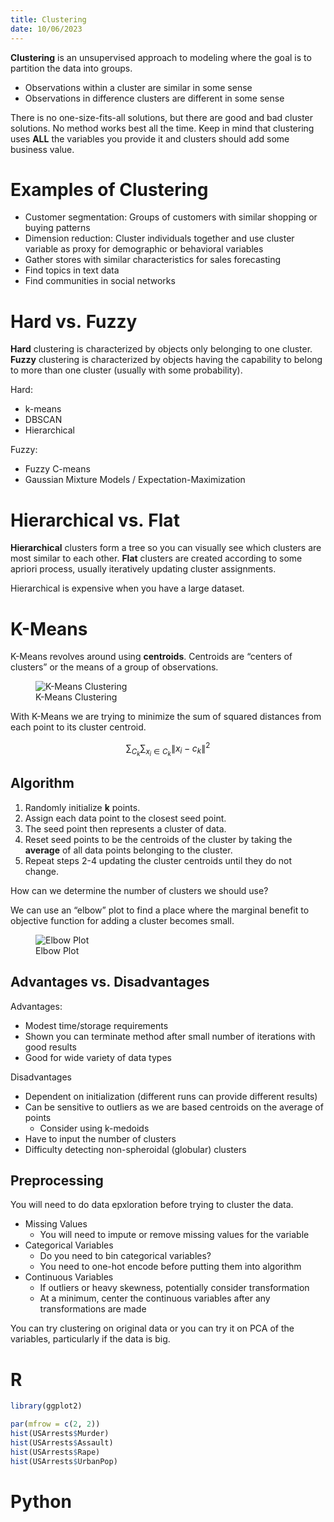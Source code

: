 ```yaml
---
title: Clustering
date: 10/06/2023
---
```


**Clustering** is an unsupervised approach to modeling where the goal is to partition the data into groups.

-   Observations within a cluster are similar in some sense
-   Observations in difference clusters are different in some sense

There is no one-size-fits-all solutions, but there are good and bad cluster solutions. No method works best all the time. Keep in mind that clustering uses **ALL** the variables you provide it and clusters should add some business value.

# Examples of Clustering

-   Customer segmentation: Groups of customers with similar shopping or buying patterns
-   Dimension reduction: Cluster individuals together and use cluster variable as proxy for demographic or behavioral variables
-   Gather stores with similar characteristics for sales forecasting
-   Find topics in text data
-   Find communities in social networks

# Hard vs. Fuzzy

**Hard** clustering is characterized by objects only belonging to one cluster. **Fuzzy** clustering is characterized by objects having the capability to belong to more than one cluster (usually with some probability).

Hard:

-   k-means
-   DBSCAN
-   Hierarchical

Fuzzy:

-   Fuzzy C-means
-   Gaussian Mixture Models / Expectation-Maximization

# Hierarchical vs. Flat

**Hierarchical** clusters form a tree so you can visually see which clusters are most similar to each other. **Flat** clusters are created according to some apriori process, usually iteratively updating cluster assignments.

Hierarchical is expensive when you have a large dataset.

# K-Means

K-Means revolves around using **centroids**. Centroids are "centers of clusters" or the means of a group of observations.

![K-Means Clustering](images/k-means.png){#fig-k-means}

With K-Means we are trying to minimize the sum of squared distances from each point to its cluster centroid.

$$
\sum_{C_k}\sum_{x_i \in C_k} \lVert x_i - c_k \rVert^2
$$

## Algorithm

1.  Randomly initialize **k** points.
2.  Assign each data point to the closest seed point.
3.  The seed point then represents a cluster of data.
4.  Reset seed points to be the centroids of the cluster by taking the **average** of all data points belonging to the cluster.
5.  Repeat steps 2-4 updating the cluster centroids until they do not change.

How can we determine the number of clusters we should use?

We can use an "elbow" plot to find a place where the marginal benefit to objective function for adding a cluster becomes small.

![Elbow Plot](images/elbow-plot.png){#fig-elbow-plot}

## Advantages vs. Disadvantages

Advantages:

-   Modest time/storage requirements
-   Shown you can terminate method after small number of iterations with good results
-   Good for wide variety of data types

Disadvantages

-   Dependent on initialization (different runs can provide different results)
-   Can be sensitive to outliers as we are based centroids on the average of points
    -   Consider using k-medoids
-   Have to input the number of clusters
-   Difficulty detecting non-spheroidal (globular) clusters

## Preprocessing

You will need to do data epxloration before trying to cluster the data.

-   Missing Values
    -   You will need to impute or remove missing values for the variable
-   Categorical Variables
    -   Do you need to bin categorical variables?
    -   You need to one-hot encode before putting them into algorithm
-   Continuous Variables
    -   If outliers or heavy skewness, potentially consider transformation
    -   At a minimum, center the continuous variables after any transformations are made

You can try clustering on original data or you can try it on PCA of the variables, particularly if the data is big.

:::{.panel-tabset group="language"}
# R

```r
library(ggplot2)

par(mfrow = c(2, 2))
hist(USArrests$Murder)
hist(USArrests$Assault)
hist(USArrests$Rape)
hist(USArrests$UrbanPop)
```

# Python

:::